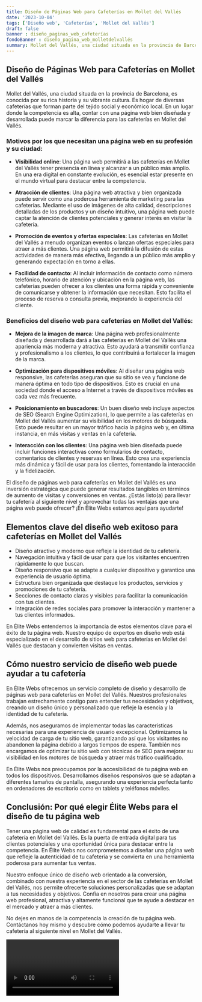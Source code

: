 ```yaml
---
title: Diseño de Páginas Web para Cafeterías en Mollet del Vallés
date: '2023-10-04'
tags: ['Diseño web', 'Cafeterías', 'Mollet del Vallés']
draft: false
banner : diseño_paginas_web_cafeterías
fondoBanner : diseño_pagina_web_molletdelvallés
summary: Mollet del Vallés, una ciudad situada en la provincia de Barcelona, es conocida por su rica historia y su vibrante cultura. Es hogar de diversas cafeterías que forman parte del tejido social y económico local. En un lugar donde la competencia es alta, contar con una página web bien diseñada y desarrollada puede marcar la diferencia para las cafeterías en Mollet del Vallés.
---
```


## Diseño de Páginas Web para Cafeterías en Mollet del Vallés

Mollet del Vallés, una ciudad situada en la provincia de Barcelona, es conocida por su rica historia y su vibrante cultura. Es hogar de diversas cafeterías que forman parte del tejido social y económico local. En un lugar donde la competencia es alta, contar con una página web bien diseñada y desarrollada puede marcar la diferencia para las cafeterías en Mollet del Vallés.

### Motivos por los que necesitan una página web en su profesión y su ciudad:

- **Visibilidad online**: Una página web permitirá a las cafeterías en Mollet del Vallés tener presencia en línea y alcanzar a un público más amplio. En una era digital en constante evolución, es esencial estar presente en el mundo virtual para destacar entre la competencia.

- **Atracción de clientes**: Una página web atractiva y bien organizada puede servir como una poderosa herramienta de marketing para las cafeterías. Mediante el uso de imágenes de alta calidad, descripciones detalladas de los productos y un diseño intuitivo, una página web puede captar la atención de clientes potenciales y generar interés en visitar la cafetería.

- **Promoción de eventos y ofertas especiales**: Las cafeterías en Mollet del Vallés a menudo organizan eventos o lanzan ofertas especiales para atraer a más clientes. Una página web permitirá la difusión de estas actividades de manera más efectiva, llegando a un público más amplio y generando expectación en torno a ellas.

- **Facilidad de contacto**: Al incluir información de contacto como número telefónico, horario de atención y ubicación en la página web, las cafeterías pueden ofrecer a los clientes una forma rápida y conveniente de comunicarse y obtener la información que necesitan. Esto facilita el proceso de reserva o consulta previa, mejorando la experiencia del cliente.

### Beneficios del diseño web para cafeterías en Mollet del Vallés:

- **Mejora de la imagen de marca**: Una página web profesionalmente diseñada y desarrollada dará a las cafeterías en Mollet del Vallés una apariencia más moderna y atractiva. Esto ayudará a transmitir confianza y profesionalismo a los clientes, lo que contribuirá a fortalecer la imagen de la marca.

- **Optimización para dispositivos móviles**: Al diseñar una página web responsive, las cafeterías aseguran que su sitio se vea y funcione de manera óptima en todo tipo de dispositivos. Esto es crucial en una sociedad donde el acceso a Internet a través de dispositivos móviles es cada vez más frecuente.

- **Posicionamiento en buscadores**: Un buen diseño web incluye aspectos de SEO (Search Engine Optimization), lo que permite a las cafeterías en Mollet del Vallés aumentar su visibilidad en los motores de búsqueda. Esto puede resultar en un mayor tráfico hacia la página web y, en última instancia, en más visitas y ventas en la cafetería.

- **Interacción con los clientes**: Una página web bien diseñada puede incluir funciones interactivas como formularios de contacto, comentarios de clientes y reservas en línea. Esto crea una experiencia más dinámica y fácil de usar para los clientes, fomentando la interacción y la fidelización.

El diseño de páginas web para cafeterías en Mollet del Vallés es una inversión estratégica que puede generar resultados tangibles en términos de aumento de visitas y conversiones en ventas. ¿Estás listo(a) para llevar tu cafetería al siguiente nivel y aprovechar todas las ventajas que una página web puede ofrecer? ¡En Élite Webs estamos aquí para ayudarte!

<GifSeo />

<Cta />

## Elementos clave del diseño web exitoso para cafeterías en Mollet del Vallés

- Diseño atractivo y moderno que refleje la identidad de tu cafetería.
- Navegación intuitiva y fácil de usar para que los visitantes encuentren rápidamente lo que buscan.
- Diseño responsivo que se adapte a cualquier dispositivo y garantice una experiencia de usuario óptima.
- Estructura bien organizada que destaque los productos, servicios y promociones de tu cafetería.
- Secciones de contacto claras y visibles para facilitar la comunicación con tus clientes.
- Integración de redes sociales para promover la interacción y mantener a tus clientes informados.

En Élite Webs entendemos la importancia de estos elementos clave para el éxito de tu página web. Nuestro equipo de expertos en diseño web está especializado en el desarrollo de sitios web para cafeterías en Mollet del Vallés que destacan y convierten visitas en ventas.

## Cómo nuestro servicio de diseño web puede ayudar a tu cafetería

En Élite Webs ofrecemos un servicio completo de diseño y desarrollo de páginas web para cafeterías en Mollet del Vallés. Nuestros profesionales trabajan estrechamente contigo para entender tus necesidades y objetivos, creando un diseño único y personalizado que refleje la esencia y la identidad de tu cafetería.

Además, nos aseguramos de implementar todas las características necesarias para una experiencia de usuario excepcional. Optimizamos la velocidad de carga de tu sitio web, garantizando así que los visitantes no abandonen la página debido a largos tiempos de espera. También nos encargamos de optimizar tu sitio web con técnicas de SEO para mejorar su visibilidad en los motores de búsqueda y atraer más tráfico cualificado.

En Élite Webs nos preocupamos por la accesibilidad de tu página web en todos los dispositivos. Desarrollamos diseños responsivos que se adaptan a diferentes tamaños de pantalla, asegurando una experiencia perfecta tanto en ordenadores de escritorio como en tablets y teléfonos móviles.

## Conclusión: Por qué elegir Élite Webs para el diseño de tu página web

Tener una página web de calidad es fundamental para el éxito de una cafetería en Mollet del Vallés. Es la puerta de entrada digital para tus clientes potenciales y una oportunidad única para destacar entre la competencia. En Élite Webs nos comprometemos a diseñar una página web que refleje la autenticidad de tu cafetería y se convierta en una herramienta poderosa para aumentar tus ventas.

Nuestro enfoque único de diseño web orientado a la conversión, combinado con nuestra experiencia en el sector de las cafeterías en Mollet del Vallés, nos permite ofrecerte soluciones personalizadas que se adaptan a tus necesidades y objetivos. Confía en nosotros para crear una página web profesional, atractiva y altamente funcional que te ayude a destacar en el mercado y atraer a más clientes.

No dejes en manos de la competencia la creación de tu página web. Contáctanos hoy mismo y descubre cómo podemos ayudarte a llevar tu cafetería al siguiente nivel en Mollet del Vallés.

<Video />

<CtaBot job='Cafeterías' city='Mollet del Vallés'/>

<Gmaps query='Mollet del Vallés+españa+maps' />